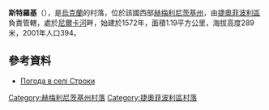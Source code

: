 {{coord|49|49|36|N|26|31|5|E|scale:100000|display=title}}

'''斯特羅基'''（{{lang-uk|Строки}}），是[[烏克蘭|烏克蘭]]的村落，位於該國西部[[赫梅利尼茨基州|赫梅利尼茨基州]]，由[[捷奧菲波利區|捷奧菲波利區]]負責管轄，處於[[尼爾卡河|尼爾卡河]]畔，始建於1572年，面積1.19平方公里，海拔高度289米，2001年人口394。

==參考資料==
* [http://weather.in.ua/ua/hmel'nickaja/25402 Погода в селі Строки]{{Wayback|url=http://weather.in.ua/ua/hmel%27nickaja/25402 |date=20111220104606 }}

{{DEFAULTSORT:Строки}}
[[Category:赫梅利尼茨基州村落|Category:赫梅利尼茨基州村落]]
[[Category:捷奧菲波利區村落|Category:捷奧菲波利區村落]]


{{Khmelnytskyi-geo-stub}}
